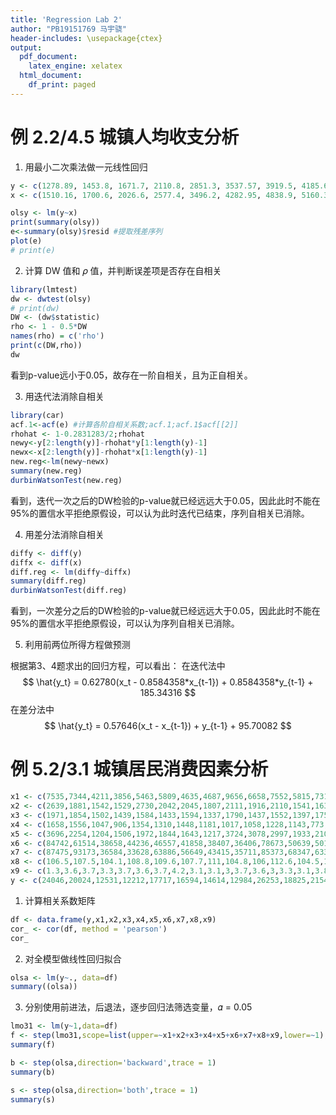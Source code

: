 ---
title: 'Regression Lab 2'
author: "PB19151769 马宇骁"
header-includes: \usepackage{ctex}
output:
  pdf_document:
    latex_engine: xelatex
  html_document:
    df_print: paged
---

# 例 2.2/4.5 城镇人均收支分析
1. 用最小二次乘法做一元线性回归


```{r}
y <- c(1278.89, 1453.8, 1671.7, 2110.8, 2851.3, 3537.57, 3919.5, 4185.6, 4331.6, 4615.9, 4998, 5309.01, 6029.92, 6510.94, 7182.1, 7942.88, 8696.55, 9997.47, 11242.85, 12264.55, 13471.45, 15160.89, 16674.32) 
x <- c(1510.16, 1700.6, 2026.6, 2577.4, 3496.2, 4282.95, 4838.9, 5160.3, 5425.1, 5854, 6279.98, 6859.6, 7702.8, 8472.2, 9421.6, 10493, 11759.5, 13785.8, 15780.76, 17174.65, 19109.4, 21809.8, 24564.7)

olsy <- lm(y~x)
print(summary(olsy))
e<-summary(olsy)$resid #提取残差序列
plot(e)
# print(e)

```

2. 计算 DW 值和 𝜌 值，并判断误差项是否存在自相关
```{r}
library(lmtest)
dw <- dwtest(olsy)
# print(dw)
DW <- (dw$statistic)
rho <- 1 - 0.5*DW
names(rho) = c('rho')
print(c(DW,rho))
dw

```
看到p-value远小于0.05，故存在一阶自相关，且为正自相关。


3. 用迭代法消除自相关
```{r}
library(car) 
acf.1<-acf(e) #计算各阶自相关系数;acf.1;acf.1$acf[[2]]
rhohat <- 1-0.2831283/2;rhohat 
newy<-y[2:length(y)]-rhohat*y[1:length(y)-1]
newx<-x[2:length(y)]-rhohat*x[1:length(y)-1]
new.reg<-lm(newy~newx)
summary(new.reg)
durbinWatsonTest(new.reg) 

```
看到，迭代一次之后的DW检验的p-value就已经远远大于0.05，因此此时不能在95%的置信水平拒绝原假设，可以认为此时迭代已结束，序列自相关已消除。


4. 用差分法消除自相关
```{r}
diffy <- diff(y)
diffx <- diff(x)
diff.reg <- lm(diffy~diffx)
summary(diff.reg)
durbinWatsonTest(diff.reg)


```
看到，一次差分之后的DW检验的p-value就已经远远大于0.05，因此此时不能在95%的置信水平拒绝原假设，可以认为序列自相关已消除。

5. 利用前两位所得方程做预测

根据第3、4题求出的回归方程，可以看出：
在迭代法中$$ \hat{y_t} = 0.62780(x_t - 0.8584358*x_{t-1}) + 0.8584358*y_{t-1} + 185.34316 $$
在差分法中$$ \hat{y_t} = 0.57646(x_t - x_{t-1}) + y_{t-1} + 95.70082 $$

#  例 5.2/3.1 城镇居民消费因素分析
```{r}
x1 <- c(7535,7344,4211,3856,5463,5809,4635,4687,9656,6658,7552,5815,7317,5072,5201,4607,5838,5442,8258,5553,6556,6870,6074,4993,5468,5518,5551,4602,4667,4769,5239) 
x2 <- c(2639,1881,1542,1529,2730,2042,2045,1807,2111,1916,2110,1541,1634,1477,2197,1886,1783,1625,1521,1146,865,2229,1651,1399,1760,1362,1789,1631,1512,1876,2031) 
x3 <- c(1971,1854,1502,1439,1584,1433,1594,1337,1790,1437,1552,1397,1754,1174,1572,1191,1371,1302,2100,1377,1521,1177,1284,1014,974,845,1322,1288,1232,1193,1167) 
x4 <- c(1658,1556,1047,906,1354,1310,1448,1181,1017,1058,1228,1143,773,671,1005,1085,1030,918,1048,884,993,1102,773,655,939,467,1212,1050,906,1063,1028) 
x5 <- c(3696,2254,1204,1506,1972,1844,1643,1217,3724,3078,2997,1933,2105,1487,1656,1525,1652,1738,2954,1626,1320,1471,1587,1396,1434,550,2079,1388,1097,1516,1281) 
x6 <- c(84742,61514,38658,44236,46557,41858,38407,36406,78673,50639,50197,44601,44525,38512,41904,37338,39846,38971,50278,36386,39485,44498,42339,41156,37629,51705,43073,37679,46483,47436,44576) 
x7 <- c(87475,93173,36584,33628,63886,56649,43415,35711,85373,68347,63374,28792,52763,28800,51768,31499,38572,33480,54095,27952,32377,38914,29608,19710,22195,22936,38564,21978,33181,36394,33796) 
x8 <- c(106.5,107.5,104.1,108.8,109.6,107.7,111,104.8,106,112.6,104.5,105.3,104.6,106.7,106.9,106.8,105.6,105.7,107.9,107.5,107,107.8,105.9,105.5,108.9,109.5,109.4,108.6,110.6,105.5,114.8) 
x9 <- c(1.3,3.6,3.7,3.3,3.7,3.6,3.7,4.2,3.1,3.1,3,3.7,3.6,3,3.3,3.1,3.8,4.2,2.5,3.4,2,3.3,4,3.3,4,2.6,3.2,2.7,3.4,4.2,3.4) 
y <- c(24046,20024,12531,12212,17717,16594,14614,12984,26253,18825,21545,15012,18593,12776,15778,13733,14496,14609,22396,14244,14457,16573,15050,12586,13884,11184,15333,12847,12346,14067,13892) 

```
1. 计算相关系数矩阵
```{r}
df <- data.frame(y,x1,x2,x3,x4,x5,x6,x7,x8,x9)
cor_ <- cor(df, method = 'pearson')
cor_

```

2. 对全模型做线性回归拟合
```{r}
olsa <- lm(y~., data=df)
summary((olsa))

```

3. 分别使用前进法，后退法，逐步回归法筛选变量，𝛼 = 0.05
```{r}
lmo31 <- lm(y~1,data=df)
f <- step(lmo31,scope=list(upper=~x1+x2+x3+x4+x5+x6+x7+x8+x9,lower=~1),direction="forward")
summary(f)


```
```{r}
b <- step(olsa,direction='backward',trace = 1)
summary(b)

````

```{r}
s <- step(olsa,direction='both',trace = 1)
summary(s)

```